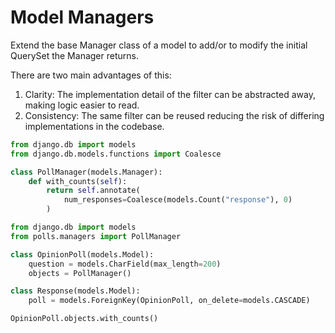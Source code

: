 # Model Managers

Extend the base Manager class of a model to add/or to modify the initial QuerySet the Manager returns.

There are two main advantages of this:
  1. Clarity: The implementation detail of the filter can be abstracted away, making logic easier to read.
  2. Consistency: The same filter can be reused reducing the risk of differing implementations in the codebase.

```python filename="managers.py" showLineNumbers copy
from django.db import models
from django.db.models.functions import Coalesce

class PollManager(models.Manager):
    def with_counts(self):
        return self.annotate(
            num_responses=Coalesce(models.Count("response"), 0)
        )
```

```python filename="models.py" showLineNumbers copy
from django.db import models
from polls.managers import PollManager

class OpinionPoll(models.Model):
    question = models.CharField(max_length=200)
    objects = PollManager()

class Response(models.Model):
    poll = models.ForeignKey(OpinionPoll, on_delete=models.CASCADE)
```

```python filename="usage.py" showLineNumbers copy
OpinionPoll.objects.with_counts()
```
